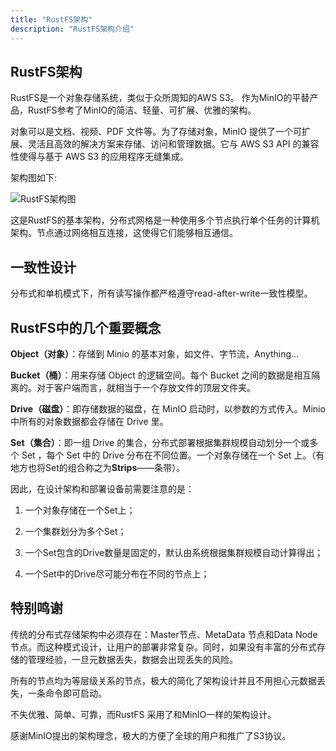 ```yaml
---
title: "RustFS架构"
description: "RustFS架构介绍"
---
```


## RustFS架构

RustFS是一个对象存储系统，类似于众所周知的AWS S3。 作为MinIO的平替产品，RustFS参考了MinIO的简洁、轻量、可扩展、优雅的架构。

对象可以是文档、视频、PDF 文件等。为了存储对象，MinIO 提供了一个可扩展、灵活且高效的解决方案来存储、访问和管理数据。它与 AWS S3 API 的兼容性使得与基于 AWS S3 的应用程序无缝集成。


架构图如下:

<img src="https://rustfs.com/images/s-2/s2-1.png" alt="RustFS架构图" />

这是RustFS的基本架构，分布式网格是一种使用多个节点执行单个任务的计算机架构。节点通过网络相互连接，这使得它们能够相互通信。



## 一致性设计

分布式和单机模式下，所有读写操作都严格遵守read-after-write一致性模型。


## RustFS中的几个重要概念

**Object（对象）**：存储到 Minio 的基本对象，如文件、字节流，Anything...

**Bucket（桶）**：用来存储 Object 的逻辑空间。每个 Bucket 之间的数据是相互隔离的。对于客户端而言，就相当于一个存放文件的顶层文件夹。

**Drive（磁盘）**：即存储数据的磁盘，在 MinIO 启动时，以参数的方式传入。Minio 中所有的对象数据都会存储在 Drive 里。

**Set（集合）**：即一组 Drive 的集合，分布式部署根据集群规模自动划分一个或多个 Set ，每个 Set 中的 Drive 分布在不同位置。一个对象存储在一个 Set 上。（有地方也将Set的组合称之为**Strips**——条带）。

因此，在设计架构和部署设备前需要注意的是：

1. 一个对象存储在一个Set上；

2. 一个集群划分为多个Set；

3. 一个Set包含的Drive数量是固定的，默认由系统根据集群规模自动计算得出；

4. 一个Set中的Drive尽可能分布在不同的节点上；



## 特别鸣谢

传统的分布式存储架构中必须存在：Master节点、MetaData 节点和Data Node节点。而这种模式设计，让用户的部署非常复杂。同时，如果没有丰富的分布式存储的管理经验，一旦元数据丢失，数据会出现丢失的风险。

所有的节点均为等层级关系的节点，极大的简化了架构设计并且不用担心元数据丢失，一条命令即可启动。

不失优雅、简单、可靠，而RustFS 采用了和MinIO一样的架构设计。

感谢MinIO提出的架构理念，极大的方便了全球的用户和推广了S3协议。